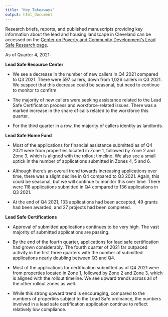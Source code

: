 ```yaml
---
title: "Key Takeaways"
output: html_document
---
```


Research briefs, reports, and published manuscripts providing key information about the lead and housing landscape in Cleveland can be accessed on the [Center on Poverty and Community Development's Lead Safe Research page](https://case.edu/socialwork/povertycenter/our-work/lead-safe-research).

As of Quarter 4, 2021:

**Lead Safe Resource Center**

* We see a decrease in the number of new callers in Q4 2021 compared to Q3 2021. There were 597 callers, down from 1,026 callers in Q3 2021. We suspect that this decrease could be seasonal, but need to continue to monitor to confirm. 

* The majority of new callers were seeking assistance related to the Lead Safe Certification process and workforce-related issues.  There was a marked increase in the share of calls related to the workforce this quarter.

* For the third quarter in a row, the majority of callers identity as landlords.

**Lead Safe Home Fund**

* Most of the applications for financial assistance submitted as of Q4 2021 were from properties located in Zone 1, followed by Zone 2 and Zone 3, which is aligned with the rollout timeline. We also see a small uptick in the number of applications submitted in Zones 4, 5 and 6.

* Although there’s an overall trend towards increasing applications over time, there was a slight decline in Q4 compared to Q3 2021.  Again, this could be seasonal, but we will continue to monitor this over time. There were 118 applications submitted in Q4 compared to 136 applications in Q3 2021.

* At the end of Q4 2021, 133 applications had been accepted, 49 grants had been awarded, and 27 projects had been completed. 


**Lead Safe Certifications**

* Approval of submitted applications continues to be very high. The vast majority of submitted applications are passing.

* By the end of the fourth quarter, applications for lead safe certification had grown considerably. The fourth quarter of 2021 far outpaced activity in the first three quarters with the number of submitted applications nearly doubling between Q3 and Q4.

* Most of the applications for certification submitted as of Q4 2021 were from properties located in Zone 1, followed by Zone 2 and Zone 3, which is aligned with the rollout timeline. We see upward trends across all of the other rollout zones as well.

* While this strong upward trend is encouraging, compared to the numbers of properties subject to the Lead Safe ordinance, the numbers involved in a lead safe certification application continue to reflect relatively low compliance.
